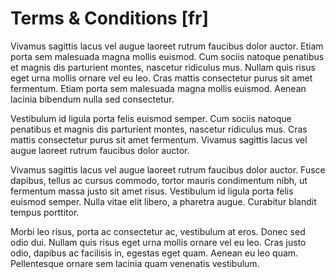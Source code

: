 # Terms & Conditions [fr]

Vivamus sagittis lacus vel augue laoreet rutrum faucibus dolor auctor. Etiam porta sem malesuada magna mollis euismod. Cum sociis natoque penatibus et magnis dis parturient montes, nascetur ridiculus mus. Nullam quis risus eget urna mollis ornare vel eu leo. Cras mattis consectetur purus sit amet fermentum. Etiam porta sem malesuada magna mollis euismod. Aenean lacinia bibendum nulla sed consectetur.

Vestibulum id ligula porta felis euismod semper. Cum sociis natoque penatibus et magnis dis parturient montes, nascetur ridiculus mus. Cras mattis consectetur purus sit amet fermentum. Vivamus sagittis lacus vel augue laoreet rutrum faucibus dolor auctor.

Vivamus sagittis lacus vel augue laoreet rutrum faucibus dolor auctor. Fusce dapibus, tellus ac cursus commodo, tortor mauris condimentum nibh, ut fermentum massa justo sit amet risus. Vestibulum id ligula porta felis euismod semper. Nulla vitae elit libero, a pharetra augue. Curabitur blandit tempus porttitor.

Morbi leo risus, porta ac consectetur ac, vestibulum at eros. Donec sed odio dui. Nullam quis risus eget urna mollis ornare vel eu leo. Cras justo odio, dapibus ac facilisis in, egestas eget quam. Aenean eu leo quam. Pellentesque ornare sem lacinia quam venenatis vestibulum.
